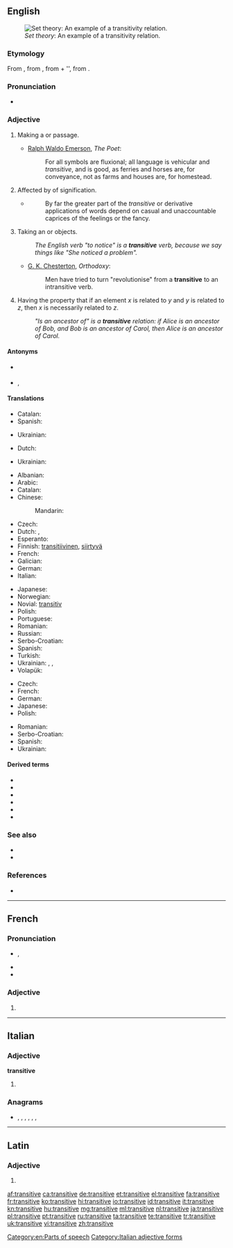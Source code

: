 ==English==
[[File:Transitive.PNG|thumb|''Set theory'': An example of a transitivity relation.]]

===Etymology===
From {{etyl|la|en}} {{term|transitivus|lang=la}}, from {{term|transitus|lang=la}}, from {{term|trans||across|lang=la}} + {{term|itus|lang=la}}'', from {{term|eo||to go|lang=la}}.

===Pronunciation===
* {{audio|en-us-transitive.ogg|Audio (US)}}

===Adjective===
{{en-adj|-}}

# Making a {{l|en|transit}} or passage.
#* {{rfdate}} [[w:Ralph Waldo Emerson|Ralph Waldo Emerson]], ''The Poet'':
#*: For all symbols are fluxional; all language is vehicular and ''transitive'', and is good, as ferries and horses are, for conveyance, not as farms and houses are, for homestead.
# Affected by {{l|en|transference}} of signification.
#* {{rfquotek|[[w:John Stuart Mill|John Stuart Mill]]}}
#*: By far the greater part of the ''transitive'' or derivative applications of words depend on casual and unaccountable caprices of the feelings or the fancy.
# {{context|grammar|of a verb|lang=en}} Taking an {{l|en|object}} or objects.
#: ''The English verb "to notice" is a '''transitive''' verb, because we say things like "She noticed <em>a problem</em>".''
#* {{rfdate}} [[w:G. K. Chesterton|G. K. Chesterton]], ''Orthodoxy'':
#*: Men have tried to turn "revolutionise" from a '''transitive''' to an intransitive verb.
# {{context|set theory|of a [[relation]] on a [[set]]|lang=en}} Having the property that if an element ''x'' is related to ''y'' and ''y'' is related to ''z'', then ''x'' is necessarily related to ''z''.
#: ''"Is an ancestor of" is a '''transitive''' relation: if Alice is an ancestor of Bob, and Bob is an ancestor of Carol, then Alice is an ancestor of Carol.''

====Antonyms====
* {{sense|grammar, of a verb: taking an object}} {{l|en|intransitive}}
* {{sense|set theory, of a relation on a set}} {{l|en|intransitive}}, {{l|en|nontransitive}}

====Translations====
{{trans-top|making a transit or passage}}
* Catalan: {{t+|ca|transitiu}}
* Spanish: {{t+|es|transitivo}}
{{trans-mid}}
* Ukrainian: {{t+|uk|перехідний|sc=Cyrl}}
{{trans-bottom}}

{{trans-top|affected by transference of signification}}
* Dutch: {{t+|nl|overdrachtelijk}}
{{trans-mid}}
* Ukrainian: {{t-|uk|образний|sc=Cyrl}}
{{trans-bottom}}

{{trans-top|grammar, of a verb: taking an object or objects}}
* Albanian: {{t-|sq|kalimtar}}
* Arabic: {{t-|ar|متعد|alt=متعدٍ|tr=muta`addin}} {{qualifier|indefinite}}
* Catalan: {{t+|ca|transitiu}}
* Chinese:
*: Mandarin: {{t|cmn|及物|tr=jíwù|sc=Hani}}
* Czech: {{t-|cs|přechodný}}
* Dutch: {{t-|nl|overgankelijk}}, {{t-|nl|transitief}}
* Esperanto: {{t-|eo|transitiva}}
* Finnish: [[transitiivinen]], [[siirtyvä]]
* French: {{t+|fr|transitif}}
* Galician: {{t-|gl|transitivo}}
* German: {{t+|de|transitiv}}
* Italian: {{t+|it|transitivo}}
{{trans-mid}}
* Japanese: {{t-|ja|他動|tr=たどう, tadō}}
* Norwegian: {{t+|no|transitiv}}
* Novial: [[transitiv]]
* Polish: {{t+|pl|przechodni}}
* Portuguese: {{t+|pt|transitivo}}
* Romanian: {{t-|ro|tranzitiv}}
* Russian: {{t+|ru|переходный|tr=perexódnyj}}
* Serbo-Croatian: {{t-|sh|prijelazan|alt=prijélazan}}
* Spanish: {{t+|es|transitivo}}
* Turkish: {{t+|tr|geçişli}}
* Ukrainian: {{t+|uk|перехідний|sc=Cyrl}}, {{t-|uk|перехідне дієслово|sc=Cyrl}}, {{t-|uk|форма перехідного дієслова|sc=Cyrl}}
* Volapük: {{t+|vo|loveädik}}
{{trans-bottom}}

{{trans-top|set theory, of a relation on a set}}
* Czech: {{t-|cs|tranzitivní}}
* French: {{t+|fr|transitif}}
* German: {{t+|de|transitiv}}
* Japanese: {{t-|ja|推移的|tr=すいいてき, suiï-teki|sc=Jpan}}
* Polish: {{t+|pl|przechodni}}
{{trans-mid}}
* Romanian: {{t-|ro|tranzitiv}}
* Serbo-Croatian: {{t-|sh|tranzitivan|alt=trȁnzitīvan}}
* Spanish: {{t+|es|transitivo}}
* Ukrainian: {{t+|uk|перехідний|sc=Cyrl}}
{{trans-bottom}}

====Derived terms====
* {{l|en|ditransitive}}
* {{l|en|monotransitive}}
* {{l|en|complex transitive}}
* {{l|en|transitively}}
* {{l|en|transitiveness}}
* {{l|en|transitive verb}}

===See also===
* {{l|en|reflexive}}<!--mathematics sense-->
* {{l|en|symmetric}}<!--mathematics sense-->

===References===
* {{R:Webster 1913}}

[[Category:en:Parts of speech]]

----

==French==

===Pronunciation===
* {{IPA|/tʁɑ̃.zi.tiv/|lang=fr}}, {{X-SAMPA|/tRA~.zi.tiv/}}
* {{rhymes|iv|lang=fr}}
* {{homophones|transitives|lang=fr}}

===Adjective===
{{fr-adj-form}}

# {{feminine of|transitif|lang=fr}}

----

==Italian==

===Adjective===
'''transitive''' {{p}}

# {{feminine of|transitivo|lang=it}}

===Anagrams===
* {{l|it|intervista}}, {{l|it|intestarvi}}, {{l|it|intraviste}}, {{l|it|rinvestita}}, {{l|it|rinvitaste}}, {{l|it|strinatevi}}, {{l|it|vetrinista}}

[[Category:Italian adjective forms]]

----

==Latin==

===Adjective===
{{la-adj-form|transitīve}}

# {{inflection of|transitivus|transitīvus|voc|m|s|lang=la}}

[[af:transitive]]
[[ca:transitive]]
[[de:transitive]]
[[et:transitive]]
[[el:transitive]]
[[fa:transitive]]
[[fr:transitive]]
[[ko:transitive]]
[[hi:transitive]]
[[io:transitive]]
[[id:transitive]]
[[it:transitive]]
[[kn:transitive]]
[[hu:transitive]]
[[mg:transitive]]
[[ml:transitive]]
[[nl:transitive]]
[[ja:transitive]]
[[pl:transitive]]
[[pt:transitive]]
[[ru:transitive]]
[[ta:transitive]]
[[te:transitive]]
[[tr:transitive]]
[[uk:transitive]]
[[vi:transitive]]
[[zh:transitive]]